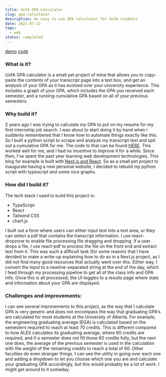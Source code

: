 ```yaml
---
title: UofA GPA Calculator
slug: gpa-calculator
description: An easy to use GPA calculator for UofA students
date: 2021-07-22
tags:
  - web
status: completed
---
```

[demo](/projects/gpacalculator)
[code](https://github.com/KonradStanski/KonradStaniszewski.github.io/tree/master/src/pages/projects/gpacalculator)
### What is it?

UofA GPA calculator is a small pet project of mine that allows you to copy-paste the contents of your transcript page
into a text box, and get an analysis of your GPA as it has evolved over your university experience. This includes a
graph of your GPA, which includes the GPA you received each semester, and a running cumulative GPA based on all of your
previous semesters.

### Why build it?

2 years ago I was trying to calculate my GPA to put on my resume for my first internship job search. I was about to
start doing it by hand when I suddenly remembered that I know how to automate things exactly like this. So I built a
python script to scrape and analyze my transcript text and spit out a cumulative GPA for me. The code to that can be
found [HERE](https://github.com/KonradStanski/UofAGpaCalculator). This worked well for me, and I had no incentive to
improve it for a while. Since then, I've spent the past year learning web development technologies. This blog for
example is built with [Next.js and React](/blog/blog-redesign-2). So as a small pet
project to inaugurate having a new personal website, I decided to rebuild my python script with typescript and some nice
graphs.

### How did I build it?

The tech stack I used to build this project is:

-   TypeScript
-   React
-   Tailwind CSS
-   chart.js

I built out a form where users can either input text into a text area, or they can select a pdf that contains the
transcript information. I use react-dropzone to enable file processing file dragging and dropping. If a user drops a
file, I use react-pdf to process the file on the front end and extract text from it. This was such a difficult task (for
some reason) that I have decided to make a write-up explaining how to do so in a Next.js project, as I did not find many
good resources that actually went over this. Either way, I convert the input to a newline-separated string at the end of
the day, which I feed through my processing pipeline to get all of the class info and GPA info. Once this is all
processed, the UI toggles to a results page where stats and information about your GPA are displayed.

### Challenges and improvements:

I can see several improvements to this project, as the way that I calculate GPA is very generic and does not encompass
the way that graduating GPA's are calculated for most students at the University of Alberta. For example, the
engineering graduating average (EGA) is calculated based on the semesters required to reach at least 70 credits. This is
different compared to how ALES calculates its graduating average, where 60 credits are required, and if a semester does
not fill those 60 credits fully, but the next one does, the average of the previous semester is used in the calculation
with the weight of the remaining credits to reach a total of 60. Other faculties do even stranger things. I can see the
utility in going over each one and adding a dropdown to let you choose which one you are and calculate your graduating
GPA accordingly, but this would probably be a lot of work. I might get around to it someday.
